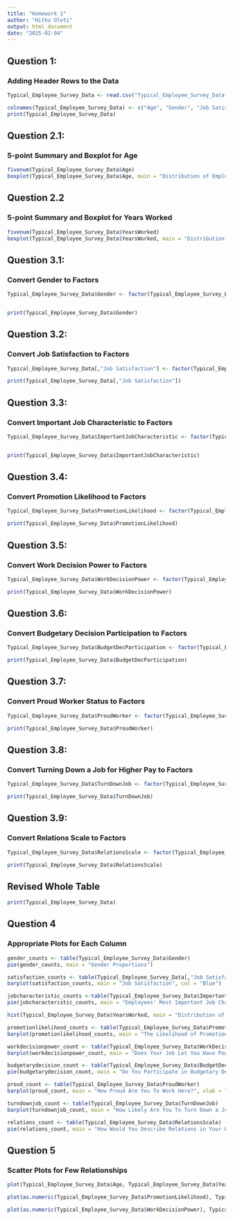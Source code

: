 ```yaml
---
title: "Homework 1"
author: "Hithu Oleti"
output: html_document
date: "2025-02-04"
---
```

## Question 1:
### Adding Header Rows to the Data

```r
Typical_Employee_Survey_Data <- read.csv("Typical_Employee_Survey_Data.csv")

colnames(Typical_Employee_Survey_Data) <- c("Age", "Gender", "Job Satisfaction", "ImportantJobCharacteristic", "YearsWorked", "PromotionLikelihood", "WorkDecisionPower", "BudgetDecParticipation", "ProudWorker", "TurnDownJob", "RelationsScale")
print(Typical_Employee_Survey_Data)

```
## Question 2.1: 
### 5-point Summary and Boxplot for Age 

```r
fivenum(Typical_Employee_Survey_Data$Age)
boxplot(Typical_Employee_Survey_Data$Age, main = "Distribution of Employee Ages", ylab = "Age") 
```

## Question 2.2
### 5-point Summary and Boxplot for Years Worked 
```r
fivenum(Typical_Employee_Survey_Data$YearsWorked)
boxplot(Typical_Employee_Survey_Data$YearsWorked, main = "Distribution of Amount of Years Employees Worked", ylab = "Years Worked")

```

## Question 3.1: 
### Convert Gender to Factors 
```r
Typical_Employee_Survey_Data$Gender <- factor(Typical_Employee_Survey_Data$Gender, levels = c(1, 2),labels = c("Male", "Female"))


print(Typical_Employee_Survey_Data$Gender)

```
## Question 3.2: 
### Convert Job Satisfaction to Factors

```r
Typical_Employee_Survey_Data[,"Job Satisfaction"] <- factor(Typical_Employee_Survey_Data[,"Job Satisfaction"],levels = c(1, 2, 3, 4), labels = c("Very Satisified", "Moderately Satisfied", "A Little Dissatisfied", "Very Dissatisified"))

print(Typical_Employee_Survey_Data[,"Job Satisfaction"])


```
## Question 3.3: 
### Convert Important Job Characteristic to Factors

```r
Typical_Employee_Survey_Data$ImportantJobCharacteristic <- factor(Typical_Employee_Survey_Data$ImportantJobCharacteristic, levels = c(1, 2, 3, 4, 5),labels = c("High Income", "No Danger of Being Fired", "Flexible Hours", "Opportunities for Advancement", "Enjoying the Work" ))


print(Typical_Employee_Survey_Data$ImportantJobCharacteristic)

```
## Question 3.4: 
### Convert Promotion Likelihood to Factors

```r
Typical_Employee_Survey_Data$PromotionLikelihood <- factor(Typical_Employee_Survey_Data$PromotionLikelihood, levels = c(1, 2, 3, 4, 5),labels = c("Very Likely", "Likely", "Not Sure", "Unlikely", "Very Unlikely" ))

print(Typical_Employee_Survey_Data$PromotionLikelihood)

```

## Question 3.5: 
### Convert Work Decision Power to Factors

```r
Typical_Employee_Survey_Data$WorkDecisionPower <- factor(Typical_Employee_Survey_Data$WorkDecisionPower, levels = c(1, 2, 3, 4),labels = c("Always", "Much of the Time", "Sometimes", "Never" ))

print(Typical_Employee_Survey_Data$WorkDecisionPower)

```

## Question 3.6: 
### Convert Budgetary Decision Participation to Factors

```r
Typical_Employee_Survey_Data$BudgetDecParticipation <- factor(Typical_Employee_Survey_Data$BudgetDecParticipation, levels = c(1, 2),labels = c("Yes", "No" ))

print(Typical_Employee_Survey_Data$BudgetDecParticipation)

```
## Question 3.7: 
### Convert Proud Worker Status to Factors

```r
Typical_Employee_Survey_Data$ProudWorker <- factor(Typical_Employee_Survey_Data$ProudWorker, levels = c(1, 2, 3, 4),labels = c("Very Proud", "Somewhat Proud", "Indifferent", "Not At All Proud" ))

print(Typical_Employee_Survey_Data$ProudWorker)

```

## Question 3.8: 
### Convert Turning Down a Job for Higher Pay to Factors

```r
Typical_Employee_Survey_Data$TurnDownJob <- factor(Typical_Employee_Survey_Data$TurnDownJob, levels = c(1, 2, 3, 4, 5),labels = c("Very Likely", "Likely", "Not Sure", "Unlikely", "Very Unlikely" ))

print(Typical_Employee_Survey_Data$TurnDownJob)

```
## Question 3.9: 
### Convert Relations Scale to Factors

```r
Typical_Employee_Survey_Data$RelationsScale <- factor(Typical_Employee_Survey_Data$RelationsScale, levels = c(1, 2, 3, 4, 5),labels = c("Very Good", "Good", "So So", "Bad", "Very Bad" ))

print(Typical_Employee_Survey_Data$RelationsScale)

```
## Revised Whole Table
```r
print(Typical_Employee_Survey_Data)

```
## Question 4
### Appropriate Plots for Each Column

```r
gender_counts <- table(Typical_Employee_Survey_Data$Gender)
pie(gender_counts, main = "Gender Proportions")

satisfaction_counts <- table(Typical_Employee_Survey_Data[,"Job Satisfaction"])
barplot(satisfaction_counts, main = "Job Satisfaction", col = "Blue")

jobcharacteristic_counts <-table(Typical_Employee_Survey_Data$ImportantJobCharacteristic)
pie(jobcharacteristic_counts, main = "Employees' Most Important Job Characteristic")

hist(Typical_Employee_Survey_Data$YearsWorked, main = "Distribution of Years Worked", xlab = "Years Worked", col = "Red")

promotionlikelihood_counts <- table(Typical_Employee_Survey_Data$PromotionLikelihood)
barplot(promotionlikelihood_counts, main = "The Likelihood of Promotion Amongst Employees", xlab = "Likelihood", ylab = "Frequency", col = "Yellow")

workdecisionpower_count <- table(Typical_Employee_Survey_Data$WorkDecisionPower)
barplot(workdecisionpower_count, main = "Does Your Job Let You Have Power Over Work Decisions", xlab = "Frequency of Power", ylab = "Frequency", col = "Blue")

budgetarydecision_count <- table(Typical_Employee_Survey_Data$BudgetDecParticipation)
pie(budgetarydecision_count, main = "Do You Participate in Budgetary Decisions?")

proud_count <- table(Typical_Employee_Survey_Data$ProudWorker)
barplot(proud_count, main = "How Proud Are You To Work Here?", xlab = "Proud Level", ylab = "Frequency", col = "Red")

turndownjob_count <- table(Typical_Employee_Survey_Data$TurnDownJob)
barplot(turndownjob_count, main = "How Likely Are You To Turn Down a Job With More Pay?", xlab = "Likelihood", ylab = "Frequency", col = "Yellow")

relations_count <- table(Typical_Employee_Survey_Data$RelationsScale)
pie(relations_count, main = "How Would You Describe Relations in Your Workplace?")

```
## Question 5
### Scatter Plots for Few Relationships

```r
plot(Typical_Employee_Survey_Data$Age, Typical_Employee_Survey_Data$YearsWorked, main = "Age vs. Years Worked", xlab = "Age", ylab = "Years Worked", col = "Pink") 

plot(as.numeric(Typical_Employee_Survey_Data$PromotionLikelihood), Typical_Employee_Survey_Data$Age, main = "Likelihood of Promotion vs. Age", xlab = "Promotion Likelihood (1 being very likely and 5 being very unlikely", ylab = "Age", col = "Purple")

plot(as.numeric(Typical_Employee_Survey_Data$WorkDecisionPower), Typical_Employee_Survey_Data$YearsWorked, main = "Power over Work Decisions vs. Years Worked", xlab = "Power over Work Decisions (1 being always and 4 being never)", ylab = "Years Worked", col = "Blue")

```

